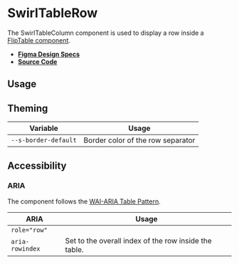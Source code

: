 
<Meta title="Components/SwirlTableRow" />

# SwirlTableRow

The SwirlTableColumn component is used to display a row inside a
[FlipTable component](?path=/docs/components-fliptable--swirl-table).

- **[Figma Design Specs](https://www.figma.com/file/iRHiAFsHxnzux8gQ9EjlZe/Swirl-Components?node-id=2368%3A11396)**
- **[Source Code](https://github.com/flip-corp/swirl/tree/main/packages/swirl-components/src/components/swirl-table-row)**

## Usage

<Canvas withSource="open">
  <Story id="components-swirltablerow--swirl-table-row" />
</Canvas>

<ArgsTable story="." />

## Theming

| Variable             | Usage                             |
| -------------------- | --------------------------------- |
| `--s-border-default` | Border color of the row separator |

## Accessibility

### ARIA

The component follows the
[WAI-ARIA Table Pattern](https://www.w3.org/WAI/ARIA/apg/patterns/table/).

| ARIA            | Usage                                                 |
| --------------- | ----------------------------------------------------- |
| `role="row"`    |                                                       |
| `aria-rowindex` | Set to the overall index of the row inside the table. |
